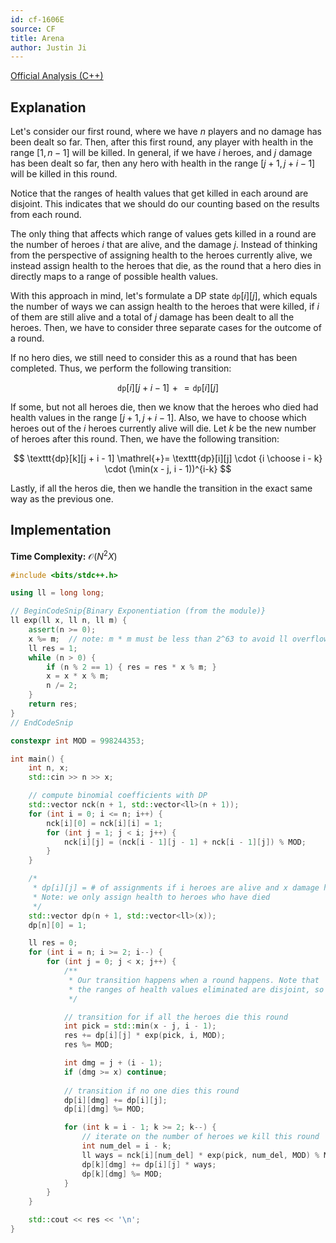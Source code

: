 ```yaml
---
id: cf-1606E
source: CF
title: Arena
author: Justin Ji
---
```


[Official Analysis (C++)](https://codeforces.com/blog/entry/96454)

## Explanation

Let's consider our first round, where we have $n$ players and no damage 
has been dealt so far. Then, after this first round, any player with 
health in the range $[1, n-1]$ will be killed. In general, if we have $i$ heroes, and $j$ damage has been dealt so far, then any hero with health in the range $[j + 1, j + i - 1]$ will be killed in this round.

Notice that the ranges of health values that get killed in each around are disjoint. This indicates that we should do our counting based on 
the results from each round.

The only thing that affects which range of values gets killed in a round 
are the number of heroes $i$ that are alive, and the damage $j$. Instead of thinking from the perspective of assigning health to the heroes currently alive, we instead assign health to the heroes that die, as 
the round that a hero dies in directly maps to a range of possible health values. 

With this approach in mind, let's formulate a DP state $\texttt{dp}[i][j]$, which equals the number of ways we can assign health to the heroes that were killed, if $i$ of them are still alive and a total of $j$ damage has been dealt to all the heroes. Then, we have to consider 
three separate cases for the outcome of a round.

If no hero dies, we still need to consider this as a round that has been completed. Thus, we perform the following transition:

$$
\texttt{dp}[i][j + i - 1] \mathrel{+}= \texttt{dp}[i][j]
$$

If some, but not all heroes die, then we know that the heroes who died had health values in the range $[j + 1, j + i - 1]$. Also, we have to choose which heroes out of the $i$ heroes currently alive will die. Let $k$ be the new number of heroes after this round. Then, we have the following transition:

$$
\texttt{dp}[k][j + i - 1] \mathrel{+}= \texttt{dp}[i][j] \cdot {i \choose i - k} \cdot (\min(x - j, i - 1))^{i-k}
$$

Lastly, if all the heros die, then we handle the transition in the exact 
same way as the previous one. 

## Implementation

**Time Complexity:** $\mathcal{O}(N^2 X)$

<LanguageSection>
<CPPSection>

```cpp
#include <bits/stdc++.h>

using ll = long long;

// BeginCodeSnip{Binary Exponentiation (from the module)}
ll exp(ll x, ll n, ll m) {
	assert(n >= 0);
	x %= m;  // note: m * m must be less than 2^63 to avoid ll overflow
	ll res = 1;
	while (n > 0) {
		if (n % 2 == 1) { res = res * x % m; }
		x = x * x % m;
		n /= 2;
	}
	return res;
}
// EndCodeSnip

constexpr int MOD = 998244353;

int main() {
    int n, x;
    std::cin >> n >> x;

	// compute binomial coefficients with DP
    std::vector nck(n + 1, std::vector<ll>(n + 1));
    for (int i = 0; i <= n; i++) {
        nck[i][0] = nck[i][i] = 1;
        for (int j = 1; j < i; j++) {
            nck[i][j] = (nck[i - 1][j - 1] + nck[i - 1][j]) % MOD;
        }
    }

    /*
     * dp[i][j] = # of assignments if i heroes are alive and x damage has been dealt
     * Note: we only assign health to heroes who have died
     */
    std::vector dp(n + 1, std::vector<ll>(x));
    dp[n][0] = 1;

    ll res = 0;
    for (int i = n; i >= 2; i--) {
        for (int j = 0; j < x; j++) {
            /**
             * Our transition happens when a round happens. Note that
             * the ranges of health values eliminated are disjoint, so this works.
             */

            // transition for if all the heroes die this round
            int pick = std::min(x - j, i - 1);
            res += dp[i][j] * exp(pick, i, MOD);
            res %= MOD;

            int dmg = j + (i - 1);
            if (dmg >= x) continue;
            
            // transition if no one dies this round
            dp[i][dmg] += dp[i][j];
            dp[i][dmg] %= MOD;

            for (int k = i - 1; k >= 2; k--) {
                // iterate on the number of heroes we kill this round
                int num_del = i - k;
                ll ways = nck[i][num_del] * exp(pick, num_del, MOD) % MOD;
                dp[k][dmg] += dp[i][j] * ways;
                dp[k][dmg] %= MOD;
            }
        }
    }

    std::cout << res << '\n';
}
```

</CPPSection>
</LanguageSection>